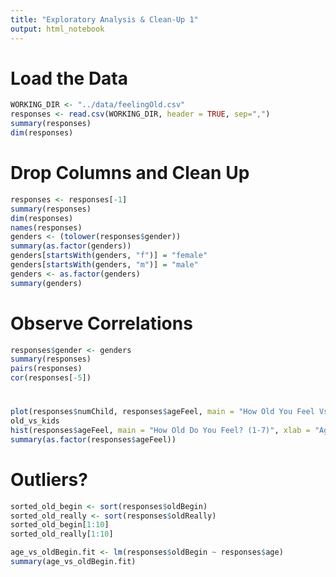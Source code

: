 ```yaml
---
title: "Exploratory Analysis & Clean-Up 1"
output: html_notebook
---
```


# Load the Data
```r
WORKING_DIR <- "../data/feelingOld.csv"
responses <- read.csv(WORKING_DIR, header = TRUE, sep=",")
summary(responses)
dim(responses)
```
# Drop Columns and Clean Up
```r
responses <- responses[-1]
summary(responses)
dim(responses)
names(responses)
genders <- (tolower(responses$gender))
summary(as.factor(genders))
genders[startsWith(genders, "f")] = "female"
genders[startsWith(genders, "m")] = "male"
genders <- as.factor(genders)
summary(genders)
```
# Observe Correlations
```r
responses$gender <- genders
summary(responses)
pairs(responses)
cor(responses[-5])
```
# 
```r
plot(responses$numChild, responses$ageFeel, main = "How Old You Feel Vs. Number of Children", xlab = "Number of Children", ylab = "How Old You Feel")
old_vs_kids
hist(responses$ageFeel, main = "How Old Do You Feel? (1-7)", xlab = "Age You Feel")
summary(as.factor(responses$ageFeel))
```
# Outliers?
```r
sorted_old_begin <- sort(responses$oldBegin)
sorted_old_really <- sort(responses$oldReally)
sorted_old_begin[1:10]
sorted_old_really[1:10]
```


```r
age_vs_oldBegin.fit <- lm(responses$oldBegin ~ responses$age)
summary(age_vs_oldBegin.fit)
```

